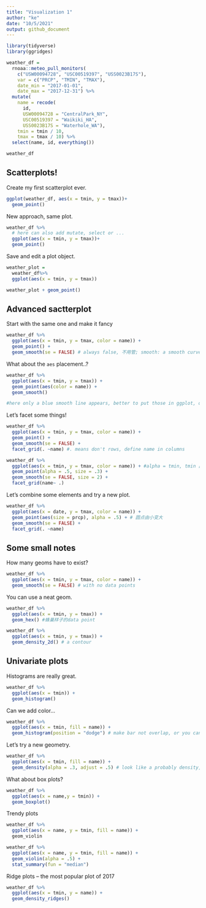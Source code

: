 ```yaml
---
title: "Visualization 1"
author: "ke"
date: "10/5/2021"
output: github_document
---
```


```r
library(tidyverse)
library(ggridges)
```

```r
weather_df = 
  rnoaa::meteo_pull_monitors(
    c("USW00094728", "USC00519397", "USS0023B17S"),
    var = c("PRCP", "TMIN", "TMAX"), 
    date_min = "2017-01-01",
    date_max = "2017-12-31") %>%
  mutate(
    name = recode(
      id, 
      USW00094728 = "CentralPark_NY", 
      USC00519397 = "Waikiki_HA",
      USS0023B17S = "Waterhole_WA"),
    tmin = tmin / 10,
    tmax = tmax / 10) %>%
  select(name, id, everything())

weather_df
```


## Scatterplots!

Create my first scatterplot ever.

```r
ggplot(weather_df, aes(x = tmin, y = tmax))+
  geom_point()
```

New approach, same plot.

```r
weather_df %>%
  # here can also add mutate, select or ...
  ggplot(aes(x = tmin, y = tmax))+
  geom_point()
```

Save and edit a plot object.

```r
weather_plot = 
  weather_df%>%
  ggplot(aes(x = tmin, y = tmax))

weather_plot + geom_point()
```

## Advanced sactterplot

Start with the same one and make it fancy

```r
weather_df %>%
  ggplot(aes(x = tmin, y = tmax, color = name)) +
  geom_point() +
  geom_smooth(se = FALSE) # always false, 不用管; smooth: a smooth curve
```

What about the `aes` placement..?

```r
weather_df %>%
  ggplot(aes(x = tmin, y = tmax)) +
  geom_point(aes(color = name)) +
  geom_smooth()

#here only a blue smooth line appears, better to put those in ggplot, or your command can pass on 
```

Let's facet some things!

```r
weather_df %>%
  ggplot(aes(x = tmin, y = tmax, color = name)) +
  geom_point() +
  geom_smooth(se = FALSE) +
  facet_grid(. ~name) #. means don't rows, define name in columns

weather_df %>%
  ggplot(aes(x = tmin, y = tmax, color = name)) + #alpha = tmin, tmin 由浅变深
  geom_point(alpha = .5, size = .3) +
  geom_smooth(se = FALSE, size = 2) +
  facet_grid(name~ .)
```

Let's combine some elements and try a new plot.

```r
weather_df %>%
  ggplot(aes(x = date, y = tmax, color = name)) +
  geom_point(aes(size = prcp), alpha = .5) + # 圆点由小变大
  geom_smooth(se = FALSE) +
  facet_grid(. ~name)
```


## Some small notes

How many geoms have to exist?

```r
weather_df %>%
  ggplot(aes(x = tmin, y = tmax, color = name)) +
  geom_smooth(se = FALSE) # with no data points
```

You can use a neat geom.

```r
weather_df %>%
  ggplot(aes(x = tmin, y = tmax)) +
  geom_hex() #蜂巢样子的data point
```

```r
weather_df %>%
  ggplot(aes(x = tmin, y = tmax)) +
  geom_density_2d() # a contour
```


## Univariate plots

Histograms are really great.

```r
weather_df %>%
  ggplot(aes(x = tmin)) +
  geom_histogram()
```

Can we add color...
```r
weather_df %>%
  ggplot(aes(x = tmin, fill = name)) + 
  geom_histogram(position = "dodge") # make bar not overlap, or you can use facet_grid(. ~name)
```

Let's try a new geometry.

```r
weather_df %>%
  ggplot(aes(x = tmin, fill = name)) +
  geom_density(alpha = .3, adjust = .5) # look like a probably density, if add adjust function, look more detailed
```

What about box plots?

```r
weather_df %>%
  ggplot(aes(x = name,y = tmin)) +
  geom_boxplot()
```

Trendy plots

```r
weather_df %>%
  ggplot(aes(x = name, y = tmin, fill = name)) +
  geom_violin
```

```r
weather_df %>%
  ggplot(aes(x = name, y = tmin, fill = name)) +
  geom_violin(alpha = .5) +
  stat_summary(fun = "median")
```

Ridge plots -- the most popular plot of 2017

```r
weather_df %>%
  ggplot(aes(x = tmin, y = name)) +
  geom_density_ridges()
```

